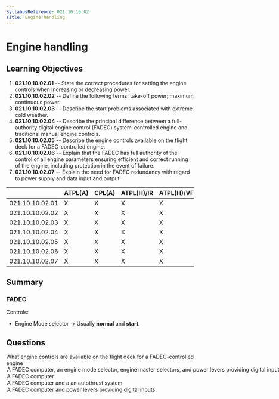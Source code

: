```yaml
---
SyllabusReference: 021.10.10.02
Title: Engine handling
---
```


# Engine handling

## Learning Objectives

1. **021.10.10.02.01** -- State the correct procedures for setting the engine
   controls when increasing or decreasing power.
2. **021.10.10.02.02** -- Define the following terms: take-off power; maximum
   continuous power.
3. **021.10.10.02.03** -- Describe the start problems associated with extreme
   cold weather.
4. **021.10.10.02.04** -- Describe the principal difference between a
   full-authority digital engine control (FADEC) system-controlled engine and
   traditional manual engine controls.
5. **021.10.10.02.05** -- Describe the engine controls available on the flight
   deck for a FADEC-controlled engine.
6. **021.10.10.02.06** -- Explain that the FADEC has full authority of the
   control of all engine parameters ensuring efficient and correct running of
   the engine, including protection in the event of failure.
7. **021.10.10.02.07** -- Explain the need for FADEC redundancy with regard to
   power supply and data input and output.

|                 | ATPL(A) | CPL(A) | ATPL(H)/IR | ATPL(H)/VFR | CPL(H) | IR  | CBIR(A) |
| --------------- | ------- | ------ | ---------- | ----------- | ------ | --- | ------- |
| 021.10.10.02.01 | X       | X      | X          | X           | X      |     |         |
| 021.10.10.02.02 | X       | X      | X          | X           | X      |     |         |
| 021.10.10.02.03 | X       | X      | X          | X           | X      |     |         |
| 021.10.10.02.04 | X       | X      | X          | X           | X      |     |         |
| 021.10.10.02.05 | X       | X      | X          | X           | X      |     |         |
| 021.10.10.02.06 | X       | X      | X          | X           | X      |     |         |
| 021.10.10.02.07 | X       | X      | X          | X           | X      |     |         |

## Summary

### FADEC

Controls:

- Engine Mode selector -> Usually **normal** and **start**.

## Questions

<Question id="lKukhbLbHm" lo="021.10.10.02.05">
  <Text variant="oneCorrect">
    What engine controls are available on the flight deck for a FADEC-controlled
    engine
  </Text>
  <Option id="lKukhbLbHm-1" correct>
    A FADEC computer, an engine mode selector, engine master selectors, and
    power levers providing digital inputs.
  </Option>
  <Option id="lKukhbLbHm-2">A FADEC computer</Option>
  <Option id="lKukhbLbHm-3">A FADEC computer and a an autothrust system</Option>
  <Option id="lKukhbLbHm-4">
    A FADEC computer and power levers providing digital inputs.
  </Option>
</Question>

